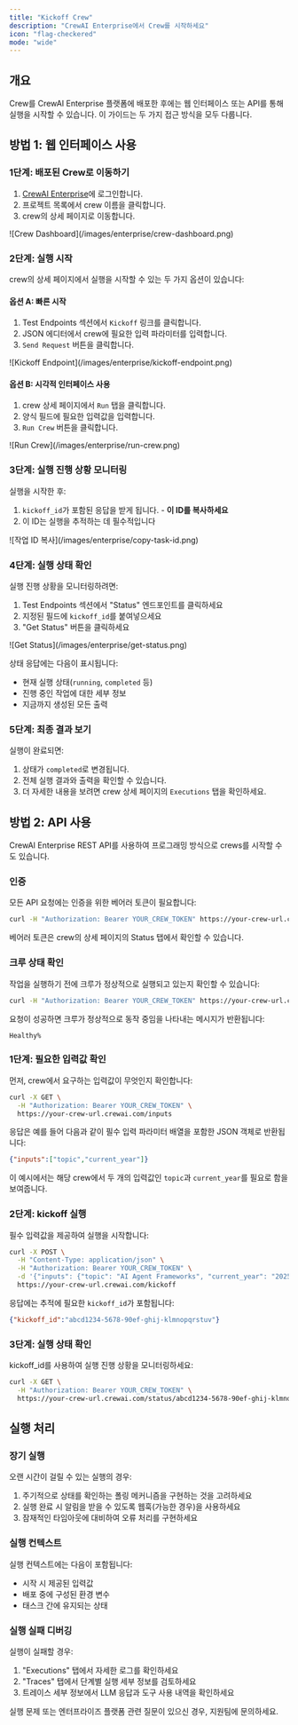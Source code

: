 ```yaml
---
title: "Kickoff Crew"
description: "CrewAI Enterprise에서 Crew를 시작하세요"
icon: "flag-checkered"
mode: "wide"
---
```


## 개요

Crew를 CrewAI Enterprise 플랫폼에 배포한 후에는 웹 인터페이스 또는 API를 통해 실행을 시작할 수 있습니다. 이 가이드는 두 가지 접근 방식을 모두 다룹니다.

## 방법 1: 웹 인터페이스 사용

### 1단계: 배포된 Crew로 이동하기

1. [CrewAI Enterprise](https://app.crewai.com)에 로그인합니다.
2. 프로젝트 목록에서 crew 이름을 클릭합니다.
3. crew의 상세 페이지로 이동합니다.

<Frame>
  ![Crew Dashboard](/images/enterprise/crew-dashboard.png)
</Frame>

### 2단계: 실행 시작

crew의 상세 페이지에서 실행을 시작할 수 있는 두 가지 옵션이 있습니다:

#### 옵션 A: 빠른 시작

1. Test Endpoints 섹션에서 `Kickoff` 링크를 클릭합니다.
2. JSON 에디터에서 crew에 필요한 입력 파라미터를 입력합니다.
3. `Send Request` 버튼을 클릭합니다.

<Frame>
  ![Kickoff Endpoint](/images/enterprise/kickoff-endpoint.png)
</Frame>

#### 옵션 B: 시각적 인터페이스 사용

1. crew 상세 페이지에서 `Run` 탭을 클릭합니다.
2. 양식 필드에 필요한 입력값을 입력합니다.
3. `Run Crew` 버튼을 클릭합니다.

<Frame>
  ![Run Crew](/images/enterprise/run-crew.png)
</Frame>

### 3단계: 실행 진행 상황 모니터링

실행을 시작한 후:

1. `kickoff_id`가 포함된 응답을 받게 됩니다. - **이 ID를 복사하세요**
2. 이 ID는 실행을 추적하는 데 필수적입니다

<Frame>
  ![작업 ID 복사](/images/enterprise/copy-task-id.png)
</Frame>

### 4단계: 실행 상태 확인

실행 진행 상황을 모니터링하려면:

1. Test Endpoints 섹션에서 "Status" 엔드포인트를 클릭하세요
2. 지정된 필드에 `kickoff_id`를 붙여넣으세요
3. "Get Status" 버튼을 클릭하세요

<Frame>
  ![Get Status](/images/enterprise/get-status.png)
</Frame>

상태 응답에는 다음이 표시됩니다:
- 현재 실행 상태(`running`, `completed` 등)
- 진행 중인 작업에 대한 세부 정보
- 지금까지 생성된 모든 출력

### 5단계: 최종 결과 보기

실행이 완료되면:

1. 상태가 `completed`로 변경됩니다.
2. 전체 실행 결과와 출력을 확인할 수 있습니다.
3. 더 자세한 내용을 보려면 crew 상세 페이지의 `Executions` 탭을 확인하세요.

## 방법 2: API 사용

CrewAI Enterprise REST API를 사용하여 프로그래밍 방식으로 crews를 시작할 수도 있습니다.

### 인증

모든 API 요청에는 인증을 위한 베어러 토큰이 필요합니다:

```bash
curl -H "Authorization: Bearer YOUR_CREW_TOKEN" https://your-crew-url.crewai.com
```

베어러 토큰은 crew의 상세 페이지의 Status 탭에서 확인할 수 있습니다.

### 크루 상태 확인

작업을 실행하기 전에 크루가 정상적으로 실행되고 있는지 확인할 수 있습니다:

```bash
curl -H "Authorization: Bearer YOUR_CREW_TOKEN" https://your-crew-url.crewai.com
```

요청이 성공하면 크루가 정상적으로 동작 중임을 나타내는 메시지가 반환됩니다:

```
Healthy%
```

### 1단계: 필요한 입력값 확인

먼저, crew에서 요구하는 입력값이 무엇인지 확인합니다:

```bash
curl -X GET \
  -H "Authorization: Bearer YOUR_CREW_TOKEN" \
  https://your-crew-url.crewai.com/inputs
```

응답은 예를 들어 다음과 같이 필수 입력 파라미터 배열을 포함한 JSON 객체로 반환됩니다:

```json
{"inputs":["topic","current_year"]}
```

이 예시에서는 해당 crew에서 두 개의 입력값인 `topic`과 `current_year`를 필요로 함을 보여줍니다.

### 2단계: kickoff 실행

필수 입력값을 제공하여 실행을 시작합니다:

```bash
curl -X POST \
  -H "Content-Type: application/json" \
  -H "Authorization: Bearer YOUR_CREW_TOKEN" \
  -d '{"inputs": {"topic": "AI Agent Frameworks", "current_year": "2025"}}' \
  https://your-crew-url.crewai.com/kickoff
```

응답에는 추적에 필요한 `kickoff_id`가 포함됩니다:

```json
{"kickoff_id":"abcd1234-5678-90ef-ghij-klmnopqrstuv"}
```

### 3단계: 실행 상태 확인

kickoff_id를 사용하여 실행 진행 상황을 모니터링하세요:

```bash
curl -X GET \
  -H "Authorization: Bearer YOUR_CREW_TOKEN" \
  https://your-crew-url.crewai.com/status/abcd1234-5678-90ef-ghij-klmnopqrstuv
```

## 실행 처리

### 장기 실행

오랜 시간이 걸릴 수 있는 실행의 경우:

1. 주기적으로 상태를 확인하는 폴링 메커니즘을 구현하는 것을 고려하세요
2. 실행 완료 시 알림을 받을 수 있도록 웹훅(가능한 경우)을 사용하세요
3. 잠재적인 타임아웃에 대비하여 오류 처리를 구현하세요

### 실행 컨텍스트

실행 컨텍스트에는 다음이 포함됩니다:

- 시작 시 제공된 입력값
- 배포 중에 구성된 환경 변수
- 태스크 간에 유지되는 상태

### 실행 실패 디버깅

실행이 실패할 경우:

1. "Executions" 탭에서 자세한 로그를 확인하세요
2. "Traces" 탭에서 단계별 실행 세부 정보를 검토하세요
3. 트레이스 세부 정보에서 LLM 응답과 도구 사용 내역을 확인하세요

<Card title="도움이 필요하신가요?" icon="headset" href="mailto:support@crewai.com">
  실행 문제 또는 엔터프라이즈 플랫폼 관련 질문이 있으신 경우, 지원팀에 문의하세요.
</Card>
